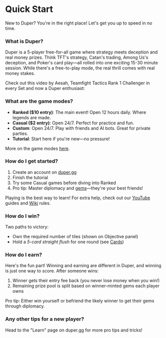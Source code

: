 
# Quick Start

New to Duper? You're in the right place! Let's get you up to speed in no time.

### What is Duper?

Duper is a 5-player free-for-all game where strategy meets deception and real money prizes. Think TFT's strategy, Catan's trading, Among Us's deception, and Poker's card play—all rolled into one exciting 15-30 minute session. While there's a free-to-play mode, the real thrill comes with real money stakes.

Check out this video by Aesah, Teamfight Tactics Rank 1 Challenger in every Set and now a Duper enthusiast:
<YouTube id="CtORUaHitp8" />

### What are the game modes?

- **Ranked (\$10 entry)**: The main event! Open 12 hours daily. Where legends are made.
- **Casual (\$2 entry)**: Open 24/7. Perfect for practice and fun.
- **Custom**: Open 24/7. Play with friends and AI bots. Great for private parties.
- **Tutorial**: Start here if you're new—no pressure!

More on the game modes [here](modes).

### How do I get started?

1. Create an account on [duper.gg](https://www.duper.gg)
2. Finish the tutorial
3. Try some Casual games before diving into Ranked
4. Pro tip: Master diplomacy and [gems](./wiki/fundamentals/resources#gems)—they're your best friends!

Playing is the best way to learn! For extra help, check out our [YouTube](https://youtube.com/@dupergame) guides and [Wiki](./wiki/) rules.

### How do I win?

Two paths to victory:
- Own the required number of tiles (shown on Objective panel)
- Hold a _5-card straight flush_ for one round (see [Cards](./wiki/fundamentals/resources#cards))

### How do I earn?

Here's the fun part! Winning and earning are different in Duper, and winning is just one way to score. After someone wins:

1. Winner gets their entry fee back (you never lose money when you win!)
2. Remaining prize pool is split based on winner-minted gems each player owns

Pro tip: Either win yourself or befriend the likely winner to get their gems through diplomacy.

### Any other tips for a new player?

Head to the "Learn" page on duper.gg for more pro tips and tricks!